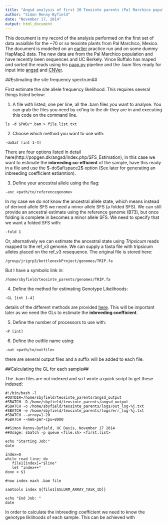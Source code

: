 ```yaml
---
title: "Angsd analysis of first 20 Teosinte parents (Pal Marchico population)"
author: "Simon Renny-Byfield"
date: "November 17, 2014"
output: html_document
---
```


This document is my record of the analysis performed on the first set of data avaialble for the ~70 or so teosinte plants from Pal Marchico, Mexico. The document is modelled on an [earlier](https://github.com/XLEvolutionist/angsdworkflow) practice run and on some dummy HapMap2 data. The new data are from the Pal Marchico population and have recently been sequences and UC Berkely. Vince Buffalo has maped and sorted the reads using his [paap.py](https://github.com/RILAB/paap) pipeline and the .bam files ready for input into [angsd](http://popgen.dk/wiki/index.php/ANGSD) and [CNVer](http://compbio.cs.toronto.edu/CNVer/).


##Estimating the site frequency spectrum##

First estimate the site allele frequency likelihood. This requires several things listed below:

1. A file with listed, one per line, all the .bam files you want to analyse. You can grab the files you need by cd’ing to the dir they are in and executing this code on the command line. 

```
ls -d $PWD/*.bam > file.list.txt
```

2. Choose which method you want to use with:

```
-doSaf [int 1-4]
```

There are four options listed in detail here(http://popgen.dk/angsd/index.php/SFS_Estimation), in this case we want to estimate the **inbreeding co-efficient** of the sample, have this ready in a file and use the $-doSaf\space2$ option (See later for generating an inbreeding coefficient estiamtion).


3. Define your ancestral allele using the flag:

```
-anc <path/to/referencegenome>
```
In my case we do not know the ancestral allele state, which means instead of derived allele SFS we need a minor allele SFS (a folded SFS). We can still provide an ancestral estimate using the reference genome (B73), but once folding is complete in becomes a minor allele SFS. We need to specify that we want a folded SFS with:

```
-fold 1
```

Or, alternatively we can estimate the ancestral state using *Tripsicum* reads mapped to the ref_v3 genome. We can supply a fasta file with tripsicum alleles placed on the ref_v3 resequence. The original file is stored here:
```
/group/jrigrp3/bottleneckProject/genomes/TRIP.fa
```
But I have a symbolic link in:
```
/home/sbyfield/teosinte_parents/genomes/TRIP.fa
```

4. Define the method for estimating Genotype Likelihoods:

```
-GL [int 1-4]
```

details of the different methods are provided [here](http://popgen.dk/angsd/index.php/Genotype_likelihoods). This will be important later as we need the GLs to estimate the **inbreeding coefficient**.

5. Define the number of processors to use with:
```
-P [int]
```

6. Define the outfile name using:
```
-out <path/to/outfile>
```
there are several output files and a suffix will be added to each file.

##Calculating the GL for each sample##

The .bam files are not indexed and so I wrote a quick script to get these indexed:
```
#!/bin/bash -l
#OUTDIR=/home/sbyfield/teosinte_parents/angsd_output
#SBATCH -D /home/sbyfield/teosinte_parents/angsd_output
#SBATCH -o /home/sbyfield/teosinte_parents/logs/out_log-%j.txt
#SBATCH -e /home/sbyfield/teosinte_parents/logs/err_log-%j.txt
#SBATCH --array=1-20
#SBATCH --mem-per-cpu=8000

##Simon Renny-Byfield, UC Davis, November 17 2014
##Usage: sbatch -p queue <file.sh> <first.list>

echo "Starting Job:"
date

index=0
while read line; do
   file1[index]="$line"
   let "index++"
done < $1 

#now index eaxh .bam file

samtools index ${file1[$SLURM_ARRAY_TASK_ID]}

echo "End Job: "
date
```

In order to calculate the inbreeding coefficient we need to know the genotype liklihoods of each sample. This can be achieved with 
